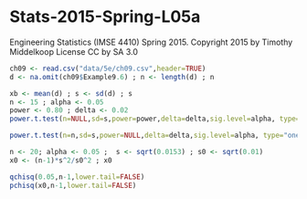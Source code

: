 # Stats-2015-Spring-L05a
Engineering Statistics (IMSE 4410) Spring 2015. 
Copyright 2015 by Timothy Middelkoop License CC by SA 3.0

```r
ch09 <- read.csv("data/5e/ch09.csv",header=TRUE)
d <- na.omit(ch09$Example9.6) ; n <- length(d) ; n

xb <- mean(d) ; s <- sd(d) ; s
n <- 15 ; alpha <- 0.05
power <- 0.80 ; delta <- 0.02
power.t.test(n=NULL,sd=s,power=power,delta=delta,sig.level=alpha, type="one.sample", alternative="one.sided")

power.t.test(n=n,sd=s,power=NULL,delta=delta,sig.level=alpha, type="one.sample", alternative="one.sided")

n <- 20; alpha <- 0.05 ;  s <- sqrt(0.0153) ; s0 <- sqrt(0.01)
x0 <- (n-1)*s^2/s0^2 ; x0

qchisq(0.05,n-1,lower.tail=FALSE)
pchisq(x0,n-1,lower.tail=FALSE)


```
